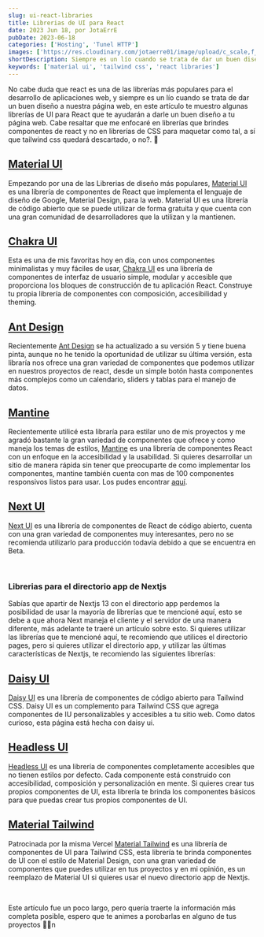 ```yaml
---
slug: ui-react-libraries
title: Librerias de UI para React
date: 2023 Jun 18, por JotaErrE
pubDate: 2023-06-18
categories: ['Hosting', 'Tunel HTTP']
images: ['https://res.cloudinary.com/jotaerre01/image/upload/c_scale,f_webp,q_50,w_800/v1687118361/zw7hx9exzgbss76gvzxv.webp']
shortDescription: Siempre es un lío cuando se trata de dar un buen diseño a nuestra página web, en este artículo te muestro algunas librerías de UI para React que te ayudarán a darle un buen diseño a tu página web.
keywords: ['material ui', 'tailwind css', 'react libraries']
---
```


No cabe duda que react es una de las librerías más populares para el desarrollo de aplicaciones web, y siempre es un lío cuando se trata de dar un buen diseño a nuestra página web, en este artículo te muestro algunas librerías de UI para React que te ayudarán a darle un buen diseño a tu página web. Cabe resaltar que me enfocaré en librerías que brindes componentes de react y no en librerías de CSS para maquetar como tal, a sí que tailwind css quedará descartado, o no?. 🤔

## [Material UI](https://material-ui.com/)
Empezando por una de las Librerias de diseño más populares, [Material UI](https://material-ui.com 'link') es una librería de componentes de React que implementa el lenguaje de diseño de Google, Material Design, para la web. Material UI es una librería de código abierto que se puede utilizar de forma gratuita y que cuenta con una gran comunidad de desarrolladores que la utilizan y la mantienen.

## [Chakra UI](https://chakra-ui.com/)
Esta es una de mis favoritas hoy en día, con unos componentes minimalistas y muy fáciles de usar, [Chakra UI](https://chakra-ui.com 'link') es una librería de componentes de interfaz de usuario simple, modular y accesible que proporciona los bloques de construcción de tu aplicación React. Construye tu propia librería de componentes con composición, accesibilidad y theming.

## [Ant Design](https://ant.design/)
Recientemente [Ant Design](https://ant.design 'link') se ha actualizado a su versión 5 y tiene buena pinta, aunque no he tenido la oportunidad de utilizar su última versión, esta libraría nos ofrece una gran variedad de componentes que podemos utilizar en nuestros proyectos de react, desde un simple botón hasta componentes más complejos como un calendario, sliders y tablas para el manejo de datos.

## [Mantine](https://mantine.dev/)
Recientemente utilicé esta libraría para estilar uno de mis proyectos y me agradó bastante la gran variedad de componentes que ofrece y como maneja los temas de estilos, [Mantine](https://mantine.dev 'link') es una librería de componentes React con un enfoque en la accesibilidad y la usabilidad. Si quieres desarrollar un sitio de manera rápida sin tener que preocuparte de como implementar los componentes, mantine también cuenta con mas de 100 componentes responsivos listos para usar. Los pudes encontrar [aquí](https://ui.mantine.dev/ 'link').

## [Next UI](https://nextui.org/)
[Next UI](https://nextui.org/ 'link') es una librería de componentes de React de código abierto, cuenta con una gran variedad de componentes muy interesantes, pero no se recomienda utilizarlo para producción todavía debido a que se encuentra en Beta.

<br />

### Librerias para el directorio app de Nextjs
Sabías que apartir de Nextjs 13 con el directorio app perdemos la posibilidad de usar la mayoría de librerías que te mencioné aquí, esto se debe a que ahora Next maneja el cliente y el servidor de una manera diferente, más adelante te traeré un artículo sobre esto. Si quieres utilizar las librerías que te mencioné aquí, te recomiendo que utilices el directorio pages, pero si quieres utilizar el directorio app, y utilizar las últimas características de Nextjs, te recomiendo las siguientes librerías:



## [Daisy UI](https://daisyui.com/)
[Daisy UI](https://daisyui.com/ 'link') es una librería de componentes de código abierto para Tailwind CSS. Daisy UI es un complemento para Tailwind CSS que agrega componentes de IU personalizables y accesibles a tu sitio web. Como datos curioso, esta página está hecha con daisy ui.

## [Headless UI](https://headlessui.dev/)
[Headless UI](https://headlessui.dev/ 'link') es una librería de componentes completamente accesibles que no tienen estilos por defecto. Cada componente está construido con accesibilidad, composición y personalización en mente. Si quieres crear tus propios componentes de UI, esta librería te brinda los componentes básicos para que puedas crear tus propios componentes de UI.

## [Material Tailwind](https://material-tailwind.com/)
Patrocinada por la misma Vercel [Material Tailwind](https://material-tailwind.com/ 'link') es una librería de componentes de UI para Tailwind CSS, esta librería te brinda componentes de UI con el estilo de Material Design, con una gran variedad de componentes que puedes utilizar en tus proyectos y en mi opinión, es un reemplazo de Material UI si quieres usar el nuevo directorio app de Nextjs.

<br />

Este artículo fue un poco largo, pero quería traerte la información más completa posible, espero que te animes a porobarlas en alguno de tus proyectos 🧑‍💻n
